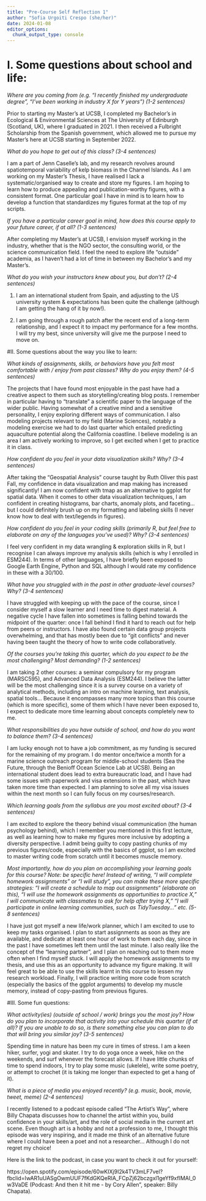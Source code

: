---
title: "Pre-Course Self Reflection 1"
author: "Sofia Urgoiti Crespo (she/her)"
date: 2024-01-08
editor_options: 
  chunk_output_type: console
---

# I. Some questions about school and life:

*Where are you coming from (e.g. “I recently finished my undergraduate degree”, “I’ve been working in industry X for Y years”) (1-2 sentences)*

Prior to starting my Master's at UCSB, I completed my Bachelor's in Ecological & Environmental Sciences at The University of Edinburgh (Scotland, UK), where I graduated in 2021. I then received a Fulbright Scholarship from the Spanish government, which allowed me to pursue my Master's here at UCSB starting in September 2022.

*What do you hope to get out of this class? (3-4 sentences)*

I am a part of Jenn Caselle's lab, and my research revolves around spatiotemporal variability of kelp biomass in the Channel Islands. As I am working on my Master's Thesis, I have realised I lack a systematic/organised way to create and store my figures. I am hoping to learn how to produce appealing and publication-worthy figures, with a consistent format. One particular goal I have in mind is to learn how to develop a function that standardizes my figures format at the top of my scripts. 

*If you have a particular career goal in mind, how does this course apply to your future career, if at all? (1-3 sentences)*

After completing my Master's at UCSB, I envision myself working in the industry, whether that is the NGO sector, the consulting world, or the science communication field. I feel the need to explore life "outside" academia, as I haven't had a lot of time in between my Bachelor's and my Master's.

*What do you wish your instructors knew about you, but don’t? (2-4 sentences)*

1. I am an international student from Spain, and adjusting to the US university system & expectations has been quite the challenge (although I am getting the hang of it by now!).

2. I am going through a rough patch after the recent end of a long-term relationship, and I expect it to impact my performance for a few months. I will try my best, since university will give me the purpose I need to move on. 


#II. Some questions about the way you like to learn:

*What kinds of assignments, skills, or behaviors have you felt most comfortable with / enjoy from past classes? Why do you enjoy them? (4-5 sentences)*

The projects that I have found most enjoyable in the past have had a creative aspect to them such as storytelling/creating blog posts. I remember in particular having to "translate" a scientific paper to the language of the wider public. Having somewhat of a creative mind and a sensitive personality, I enjoy exploring different ways of communication. I  also modeling projects relevant to my field (Marine Sciences), notably a modeling exercise we had to do last quarter which entailed predicting aquaculture potential along the  California coastline. I believe modeling is an area I am actively working to improve, so I get excited when I get to practice it in class.  

*How confident do you feel in your data visualization skills? Why? (3-4 sentences)*

After taking the "Geospatial Analysis" course taught by Ruth Oliver this past Fall, my confidence in data visualization and map making has increased significantly! I am now confident with tmap as an alternative to ggplot for spatial data. When it comes to other data visualization techniques, I am confident in creating histograms, bar charts, anomaly plots, and faceting... but I could definitely brush up on my formatting and labeling skills (I never know how to deal with text/legends in figures).


*How confident do you feel in your coding skills (primarily R, but feel free to elaborate on any of the languages you’ve used)? Why? (3-4 sentences)*

I feel very confident in my data wrangling & exploration skills in R, but I recognise I can always improve my analysis skills (which is why I enrolled in ESM244). In terms of other languages, I have briefly been exposed to Google Earth Engine, Python and SQL although I would rate my confidence in these with a 30/100.


*What have you struggled with in the past in other graduate-level courses? Why? (3-4 sentences)*

I have struggled with keeping up with the pace of the course, since I consider myself a slow learner and I need time to digest material. A negative cycle I have fallen into sometimes is falling behind towards the midpoint of the quarter: once I fall behind I find it hard to reach out for help from peers or instructors. I have also found certain data group projects overwhelming, and that has mostly been due to "git conflicts" and never having been taught the theory of how to write code collaboratively. 

*Of the courses you’re taking this quarter, which do you expect to be the most challenging? Most demanding? (1-2 sentences)*

I am taking 2 other courses: a seminar compulsory for my program (MARSC595), and Advanced Data Analysis (ESM244). I believe the latter will be the most challenging since it is a survey course on a variety of analytical methods, including an intro on machine learning, text analysis, spatial tools... Because it encompasses many more topics than this course (which is more specific), some of them which I have never been exposed to, I expect to dedicate more time learning about concepts completely new to me.

*What responsibilities do you have outside of school, and how do you want to balance them? (3-4 sentences)*

I am lucky enough not to have a job commitment, as my funding is secured for the remaining of my program. I do mentor once/twice a month for a marine science outreach program for middle-school students (Sea the Future, through the Benioff Ocean Science Lab at UCSB). Being an international student does lead to extra bureaucratic load, and I have had some issues with paperwork and visa extensions in the past, which have taken more time than expected. I am planning to solve all my visa issues within the next month so I can fully focus on my courses/research.  

*Which learning goals from the syllabus are you most excited about? (3-4 sentences)*

I am excited to explore the theory behind visual communication (the human psychology behind), which I remember you mentioned in this first lecture, as well as learning how to make my figures more inclusive by adopting a diversity perspective. I admit being guilty to copy pasting chunks of my previous figures/code, especially with the basics of ggplot, so I am excited to master writing code from scratch until it becomes muscle memory. 

*Most importantly, how do you plan on accomplishing your learning goals for this course? Note: be specific here! Instead of writing, “I will complete homework assignments” or “I will study”, you can make these more specific strategies: “I will create a schedule to map out assignments“ (elaborate on this), “I will use the homework assignments as opportunities to practice X,” I will communicate with classmates to ask for help after trying X,” “I will participate in online learning communities, such as TidyTuesday…” etc. (5-8 sentences)*

I have just got myself a new life/work planner, which I am excited to use to keep my tasks organised. I plan to start assignments as soon as they are available, and dedicate at least one hour of work to them each day, since in the past I have sometimes left them until the last minute. I also really like the concept of the "learning partner", and I plan on reaching out to them more often when I find myself stuck. I will apply the homework assignments to my thesis, and use this as an opportunity to advance my figure making. It will feel great to be able to use the skills learnt in this course to lessen my research workload. Finally, I will practice writing more code from scratch (especially the basics of the ggplot arguments) to develop my muscle memory, instead of copy-pasting from previous figures. 

#III. Some fun questions:

*What activity(ies) (outside of school / work) brings you the most joy? How do you plan to incorporate that activity into your schedule this quarter (if at all)? If you are unable to do so, is there something else you can plan to do that will bring you similar joy? (3-5 sentences)*

Spending time in nature has been my cure in times of stress. I am a keen hiker, surfer, yogi and skater. I try to do yoga once a week, hike on the weekends, and surf whenever the forecast allows. If I have little chunks of time to spend indoors, I try to play some music (ukelele), write some poetry, or attempt to crochet (it is taking me longer than expected to get a hang of it).


*What is a piece of media you enjoyed recently? (e.g. music, book, movie, tweet, meme) (2-4 sentences)*

I recently listened to a podcast episode called "The Artist's Way", where Billy Chapata discusses how to channel the artist within you, build confidence in your skills/art, and the role of social media in the current art scene. Even though art is a hobby and not a profession to me, I thought this episode was very inspiring, and it made me think of an alternative future where I could have been a poet and not a researcher... Although I do not regret my choice!

Here is the link to the podcast, in case you want to check it out for yourself: 

https://open.spotify.com/episode/60wKIXj9I2k4TV3mLF7vel?fbclid=IwAR1uUASgOwmUUF7fKdGKQeRIA_FCpZj62bczgxl1geYf9xfIMAl_0w3VaDE
(Podcast: And then it hit me - by Cory Allen", speaker: Billy Chapata). 

